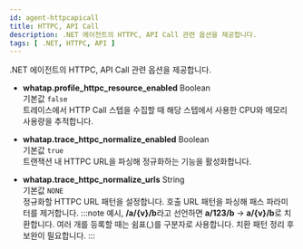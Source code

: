 ```yaml
---
id: agent-httpcapicall
title: HTTPC, API Call
description: .NET 에이전트의 HTTPC, API Call 관련 옵션을 제공합니다.
tags: [ .NET, HTTPC, API ]
---
```


.NET 에이전트의 HTTPC, API Call 관련 옵션을 제공합니다.

* **whatap.profile_httpc_resource_enabled** <span class='type'>Boolean</span><br/>기본값 `false`<br/>
트레이스에서 HTTP Call 스텝을 수집할 때 해당 스텝에서 사용한 CPU와 메모리 사용량을 추적합니다.

* **whatap.trace_httpc_normalize_enabled** <span class='type'>Boolean</span><br/>기본값 `true`<br/>
트랜잭션 내 HTTPC URL을 파싱해 정규화하는 기능을 활성화합니다.

* **whatap.trace_httpc_normalize_urls** <span class='type'>String</span><br/>기본값 `NONE`<br/>
    정규화할 HTTPC URL 패턴을 설정합니다. 호출 URL 패턴을 파싱해 패스 파라미터를 제거합니다.
:::note
예시, **/a/{v}/b**라고 선언하면 **a/123/b** → **a/{v}/b**로 치환합니다. 여러 개를 등록할 때는 쉼표(,)를 구분자로 사용합니다. 치환 패턴 정리 후 보완이 필요합니다.
:::